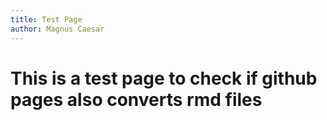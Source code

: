 ```yaml
---
title: Test Page
author: Magnus Caesar
---
```


# This is a test page to check if github pages also converts rmd files
